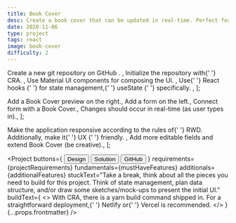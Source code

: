 ```yaml
---
title: Book Cover
desc: Create a book cover that can be updated in real-time. Perfect for beginners in React.
date: 2020-11-06
type: project
tags: react
image: book-cover
difficulty: 2
---
```




  <Text>
    Create a new git repository on <Link href="http://github.com/">GitHub</Link>
    .
  </Text>,
  <Text>
    Initialize the repository with{' '}
    <Link href="https://create-react-app.dev/">CRA</Link>.
  </Text>,
  <Text>
    Use <Link href="https://material-ui.com/">Material UI</Link> components for
    composing the UI.
  </Text>,
  <Text>
    Use{' '}
    <Link href="https://reactjs.org/docs/hooks-reference.html">
      React hooks
    </Link>{' '}
    for state management,{' '}
    <Link href="https://reactjs.org/docs/hooks-reference.html#usestate">
      useState
    </Link>{' '}
    specifically.
  </Text>,
];

  <Text>Add a Book Cover preview on the right.</Text>,
  <Text>Add a form on the left.</Text>,
  <Text>Connect form with a Book Cover.</Text>,
  <Text>Changes should occur in real-time (as user types in).</Text>,
];

  <Text>
    Make the application responsive according to the rules of{' '}
    <Link href="https://web.dev/responsive-web-design-basics/">RWD</Link>.
    Additionally, make it{' '}
    <Link href="https://www.interaction-design.org/literature/topics/ux-design">
      UX
    </Link>{' '}
    friendly.
  </Text>,
  <Text>Add more editable fields and extend Book Cover (be creative).</Text>,
];

<Project
  buttons={
    <Space>
      <Link href="https://www.figma.com/file/wcTJcE0Foi1u3cTkV347Xx/Wireframes?node-id=264176%3A1851">
        <Button type="secondary">Design</Button>
      </Link>
      <Link href="https://relaxed-wing-eb4d99.netlify.app/">
        <Button type="secondary">Solution</Button>
      </Link>
      <Link href="https://github.com/bigsondev/book-cover">
        <Button type="secondary">GitHub</Button>
      </Link>
    </Space>
  }
  requirements={projectRequirements}
  fundamentals={mustHaveFeatures}
  additionals={additionalFeatures}
  stuckText="Take a break, think about all the pieces you need to build for this
      project. Think of state management, plan data structure, and/or draw
      some sketches/mock-ups to present the initial UI."
  buildText={
    <>
      With CRA, there is a <Text code>yarn build</Text> command shipped in. For
      a straightforward deployment,{' '}
      <Link href="https://www.netlify.com/">Netlify</Link> or{' '}
      <Link href="https://vercel.com/">Vercel</Link> is recommended.
    </>
  }
  {...props.frontmatter}
/>
